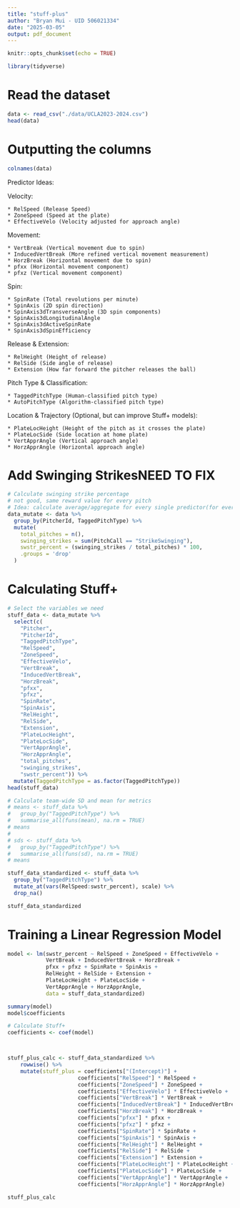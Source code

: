 ```yaml
---
title: "stuff-plus"
author: "Bryan Mui - UID 506021334"
date: "2025-03-05"
output: pdf_document
---
```


```r
knitr::opts_chunk$set(echo = TRUE)
```


```r
library(tidyverse)
```

# Read the dataset

```r
data <- read_csv("./data/UCLA2023-2024.csv")
head(data)
```


# Outputting the columns

```r
colnames(data)
```

Predictor Ideas:

Velocity:

    * RelSpeed (Release Speed)
    * ZoneSpeed (Speed at the plate)
    * EffectiveVelo (Velocity adjusted for approach angle)

Movement:

    * VertBreak (Vertical movement due to spin)
    * InducedVertBreak (More refined vertical movement measurement)
    * HorzBreak (Horizontal movement due to spin)
    * pfxx (Horizontal movement component)
    * pfxz (Vertical movement component)

Spin:

    * SpinRate (Total revolutions per minute)
    * SpinAxis (2D spin direction)
    * SpinAxis3dTransverseAngle (3D spin components)
    * SpinAxis3dLongitudinalAngle
    * SpinAxis3dActiveSpinRate
    * SpinAxis3dSpinEfficiency

Release & Extension:

    * RelHeight (Height of release)
    * RelSide (Side angle of release)
    * Extension (How far forward the pitcher releases the ball)

Pitch Type & Classification:

    * TaggedPitchType (Human-classified pitch type)
    * AutoPitchType (Algorithm-classified pitch type)

Location & Trajectory (Optional, but can improve Stuff+ models):

    * PlateLocHeight (Height of the pitch as it crosses the plate)
    * PlateLocSide (Side location at home plate)
    * VertApprAngle (Vertical approach angle)
    * HorzApprAngle (Horizontal approach angle)
    
# Add Swinging Strikes**NEED TO FIX**

```r
# Calculate swinging strike percentage
# not good, same reward value for every pitch
# Idea: calculate average/aggregate for every single predictor(for every pitcher)
data_mutate <- data %>%
  group_by(PitcherId, TaggedPitchType) %>%
  mutate(
    total_pitches = n(),
    swinging_strikes = sum(PitchCall == "StrikeSwinging"),
    swstr_percent = (swinging_strikes / total_pitches) * 100,
    .groups = 'drop'
  )
```

    
    
# Calculating Stuff+

```r
# Select the variables we need
stuff_data <- data_mutate %>%
  select(c(
    "Pitcher",
    "PitcherId",
    "TaggedPitchType",
    "RelSpeed",
    "ZoneSpeed",
    "EffectiveVelo",
    "VertBreak",
    "InducedVertBreak",
    "HorzBreak",
    "pfxx",
    "pfxz",
    "SpinRate",
    "SpinAxis",
    "RelHeight",
    "RelSide",
    "Extension",
    "PlateLocHeight",
    "PlateLocSide",
    "VertApprAngle",
    "HorzApprAngle",
    "total_pitches",
    "swinging_strikes",
    "swstr_percent")) %>%
  mutate(TaggedPitchType = as.factor(TaggedPitchType))
head(stuff_data)
```

```r
# Calculate team-wide SD and mean for metrics
# means <- stuff_data %>%
#   group_by("TaggedPitchType") %>%
#   summarise_all(funs(mean), na.rm = TRUE)
# means
# 
# sds <- stuff_data %>%
#   group_by("TaggedPitchType") %>%
#   summarise_all(funs(sd), na.rm = TRUE)
# means
```

```r
stuff_data_standardized <- stuff_data %>%
  group_by("TaggedPitchType") %>%
  mutate_at(vars(RelSpeed:swstr_percent), scale) %>%
  drop_na()

stuff_data_standardized
```


# Training a Linear Regression Model

```r
model <- lm(swstr_percent ~ RelSpeed + ZoneSpeed + EffectiveVelo +
            VertBreak + InducedVertBreak + HorzBreak +
            pfxx + pfxz + SpinRate + SpinAxis +
            RelHeight + RelSide + Extension +
            PlateLocHeight + PlateLocSide +
            VertApprAngle + HorzApprAngle,
            data = stuff_data_standardized)

summary(model)
model$coefficients
```


```r
# Calculate Stuff+
coefficients <- coef(model)



stuff_plus_calc <- stuff_data_standardized %>%
    rowwise() %>%
    mutate(stuff_plus = coefficients["(Intercept)"] +
                      coefficients["RelSpeed"] * RelSpeed +
                      coefficients["ZoneSpeed"] * ZoneSpeed +
                      coefficients["EffectiveVelo"] * EffectiveVelo +
                      coefficients["VertBreak"] * VertBreak +
                      coefficients["InducedVertBreak"] * InducedVertBreak +
                      coefficients["HorzBreak"] * HorzBreak +
                      coefficients["pfxx"] * pfxx +
                      coefficients["pfxz"] * pfxz +
                      coefficients["SpinRate"] * SpinRate +
                      coefficients["SpinAxis"] * SpinAxis +
                      coefficients["RelHeight"] * RelHeight +
                      coefficients["RelSide"] * RelSide +
                      coefficients["Extension"] * Extension +
                      coefficients["PlateLocHeight"] * PlateLocHeight +
                      coefficients["PlateLocSide"] * PlateLocSide +
                      coefficients["VertApprAngle"] * VertApprAngle +
                      coefficients["HorzApprAngle"] * HorzApprAngle)

stuff_plus_calc
```

